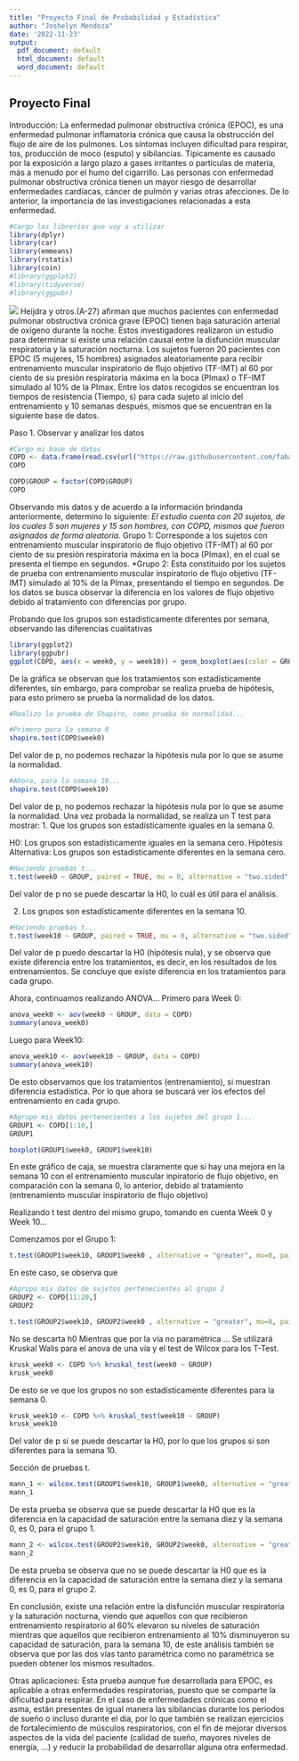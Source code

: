 ---
title: "Proyecto Final de Probabilidad y Estadística"
author: "Joshelyn Mendoza"
date: '2022-11-23'
output:
  pdf_document: default
  html_document: default
  word_document: default
---
## Proyecto Final

Introducción:
La enfermedad pulmonar obstructiva crónica (EPOC), es una enfermedad pulmonar inflamatoria crónica que causa la obstrucción del flujo de aire de los pulmones. Los síntomas incluyen dificultad para respirar, tos, producción de moco (esputo) y sibilancias. Típicamente es causado por la exposición a largo plazo a gases irritantes o partículas de materia, más a menudo por el humo del cigarrillo. Las personas con enfermedad pulmonar obstructiva crónica tienen un mayor riesgo de desarrollar enfermedades cardíacas, cáncer de pulmón y varias otras afecciones. De lo anterior, la importancia de las investigaciones relacionadas a esta enfermedad.


```{r}
#Cargo las librerías que voy a utilizar
library(dplyr)
library(car)
library(emmeans)
library(rstatix)
library(coin)
#library(ggplot2)
#library(tidyverse)
#library(ggpubr)
```

![ ](ProyectoFinal17.png){withd=500%}
Heijdra y otros.(A-27) afirman que muchos pacientes con enfermedad pulmonar obstructiva crónica grave (EPOC) tienen baja saturación arterial de oxígeno durante la noche. Estos investigadores realizaron un estudio para determinar si existe una relación causal entre la disfunción muscular respiratoria y la saturación nocturna. Los sujetos fueron 20 pacientes con EPOC (5 mujeres, 15 hombres) asignados aleatoriamente para recibir entrenamiento muscular inspiratorio de flujo objetivo (TF-IMT) al 60 por ciento de su presión respiratoria máxima en la boca (PImax) o TF-IMT simulado al 10% de la PImax. Entre los datos recogidos se encuentran los tiempos de resistencia (Tiempo, s) para cada sujeto al inicio del entrenamiento y 10 semanas después, mismos que se encuentran en la siguiente base de datos.

Paso 1. Observar y analizar los datos 
```{r}
#Cargo mi base de datos
COPD <- data.frame(read.csv(url("https://raw.githubusercontent.com/fabarrios/ProbEstad/main/DataSets/ch13_all/REV_C13_25.csv")))
COPD
```
```{r}
COPD$GROUP = factor(COPD$GROUP)
COPD
```

Observando mis datos y de acuerdo a la información brindanda anteriormente, determino lo siguiente:
  *El estudio cuenta con 20 sujetos, de los cuales 5 son mujeres y 15 son hombres, con COPD, mismos que fueron asignados de forma aleatoria.
  *Grupo 1: Corresponde a los sujetos con entrenamiento muscular inspiratorio de flujo objetivo (TF-IMT) al 60 por ciento de su
presión respiratoria máxima en la boca (PImax), en el cual se presenta el tiempo en segundos.
  *Grupo 2: Esta constituido por los sujetos de prueba con entrenamiento muscular inspiratorio de flujo objetivo (TF-IMT) simulado al 10% de la PImax, presentando el tiempo en segundos.
De los datos se busca observar la diferencia en los valores de flujo objetivo debido al tratamiento con diferencias por grupo. 

Probando que los grupos son estadísticamente diferentes por semana, observando las diferencias cualitativas
```{r}
library(ggplot2)
library(ggpubr)
ggplot(COPD, aes(x = week0, y = week10)) + geom_boxplot(aes(color = GROUP))
```

De la gráfica se observan que los tratamientos son estadísticamente diferentes, sin embargo, para comprobar se realiza prueba de hipótesis, para esto primero se prueba la normalidad de los datos.
```{r}
#Realizo la prueba de Shapiro, como prueba de normalidad...

#Primero para la semana 0
shapiro.test(COPD$week0)
```
Del valor de p, no podemos rechazar la hipótesis nula por lo que se asume la normalidad.

```{r}
#Ahora, para la semana 10...
shapiro.test(COPD$week10)
```
Del valor de p, no podemos rechazar la hipótesis nula por lo que se asume la normalidad.
Una vez probada la normalidad, se realiza un T test para mostrar: 
1. Que los grupos son estadísticamente iguales en la semana 0. 

H0: Los grupos son estadísticamente iguales en la semana cero.
Hipótesis Alternativa: Los grupos son estadísticamente diferentes en la semana cero. 
```{r}
#Haciendo pruebas t...
t.test(week0 ~ GROUP, paired = TRUE, mu = 0, alternative = "two.sided", data = COPD)
```
Del valor de p no se puede descartar la H0, lo cuál es útil para el análisis. 

2. Los grupos son estadísticamente diferentes en la semana 10. 
```{r}
#Haciendo pruebas t...
t.test(week10 ~ GROUP, paired = TRUE, mu = 0, alternative = "two.sided", data = COPD)
```
Del valor de p puedo descartar la H0 (hipótesis nula), y se observa que existe diferencia entre los tratamientos, es decir, en los resultados de los entrenamientos.
Se concluye que existe diferencia en los tratamientos para cada grupo. 

Ahora, continuamos realizando ANOVA...
Primero para Week 0:
```{r}
anova_week0 <- aov(week0 ~ GROUP, data = COPD)
summary(anova_week0)
```
Luego para Week10:
```{r}
anova_week10 <- aov(week10 ~ GROUP, data = COPD)
summary(anova_week10)
```
De esto observamos que los tratamientos (entrenamiento), si muestran diferencia estadística. 
Por lo que ahora se buscará ver los efectos del entrenamiento en cada grupo.

```{r}
#Agrupo mis datos pertenecientes a los sujetos del grupo 1...
GROUP1 <- COPD[1:10,]
GROUP1
```
```{r}
boxplot(GROUP1$week0, GROUP1$week10)
```
En este gráfico de caja, se muestra claramente que si hay una mejora en la semana 10 con el entrenamiento muscular inpiratorio de flujo objetivo, en comparación con la semana 0, lo anterior, debido al tratamiento (entrenamiento muscular inspiratorio de flujo objetivo)

Realizando t test dentro del mismo grupo, tomando en cuenta Week 0 y Week 10...

Comenzamos por el Grupo 1:
```{r}
t.test(GROUP1$week10, GROUP1$week0 , alternative = "greater", mu=0, paired = TRUE, conf.level = 0.95)
```
En este caso, se observa que 
```{r}
#Agrupo mis datos de sujetos pertenecientes al grupo 2
GROUP2 <- COPD[11:20,]
GROUP2
```

```{r}
t.test(GROUP2$week10, GROUP2$week0 , alternative = "greater", mu=0, paired = TRUE, conf.level = 0.95)
```
No se descarta h0
Mientras que por la vía no paramétrica ...
Se utilizará Kruskal Walis para el anova de una vía y el test de Wilcox para los T-Test. 
```{r}
krusk_week0 <- COPD %>% kruskal_test(week0 ~ GROUP)
krusk_week0
```
De esto se ve que los grupos no son estadísticamente diferentes para la semana 0. 
```{r}
krusk_week10 <- COPD %>% kruskal_test(week10 ~ GROUP)
krusk_week10
```
Del valor de p si se puede descartar la H0, por lo que los grupos si son diferentes para la semana 10.  

Sección de pruebas t.
```{r}
mann_1 <- wilcox.test(GROUP1$week10, GROUP1$week0, alternative = "greater")
mann_1
```
De esta prueba se observa que se puede descartar la H0 que es la diferencia en la capacidad de saturación entre la semana diez y la semana 0, es 0, para el grupo 1.
```{r}
mann_2 <- wilcox.test(GROUP2$week10, GROUP2$week0, alternative = "greater")
mann_2
```
De esta prueba se observa que no se puede descartar la H0 que es la diferencia en la capacidad de saturación entre la semana diez y la semana 0, es 0, para el grupo 2.

En conclusión, existe una relación entre la disfunción muscular respiratoria y la saturación nocturna, viendo que aquellos con que recibieron entrenamiento respiratorio al 60% elevaron su niveles de saturación mientras que aquellos que recibieron entrenamiento al 10% disminuyeron su capacidad de saturación, para la semana 10, de este análisis también se observa que por las dos vías tanto paramétrica como no paramétrica se pueden obtener los mismos resultados. 

Otras aplicaciones:
Esta prueba aunque fue desarrollada para EPOC, es aplicable a otras enfermedades respiratorias, puesto que se comparte la dificultad para respirar. En el caso de enfermedades crónicas como el asma, están presentes de igual manera las sibilancias durante los periodos de sueño o incluso durante el día, por lo que también se realizan ejercicios de fortalecimiento de músculos respiratorios, con el fin de mejorar diversos aspectos de la vida del paciente (calidad de sueño, mayores niveles de energía, ...) y reducir la probabilidad de desarrollar alguna otra enfermedad. 

































